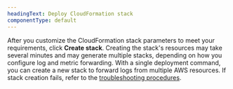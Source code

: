 ```yaml
---
headingText: Deploy CloudFormation stack
componentType: default
---
```


After you customize the CloudFormation stack parameters to meet your requirements, click <DNT>**Create stack**</DNT>.
Creating the stack's resources may take several minutes and may generate multiple stacks, depending on how you configure log and metric forwarding. With a single deployment command, you can create a new stack to forward logs from multiple AWS resources.
If stack creation fails, refer to the [troubleshooting procedures](/docs/logs/troubleshooting/aws-log-integration-issues/stack-creation-fails).